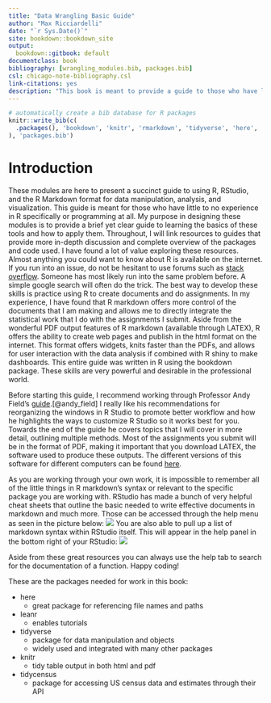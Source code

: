 ```yaml
---
title: "Data Wrangling Basic Guide"
author: "Max Ricciardelli"
date: "`r Sys.Date()`"
site: bookdown::bookdown_site
output:
  bookdown::gitbook: default
documentclass: book
bibliography: [wrangling_modules.bib, packages.bib]
csl: chicago-note-bibliography.csl
link-citations: yes
description: "This book is meant to provide a guide to those who have little to no experience in R and R studio to conceptions dealing with data and statistics. R is a powerful tool allowing highly customizable data visualization and offers many different formats and applications to users."
---
```


```r
# automatically create a bib database for R packages
knitr::write_bib(c(
  .packages(), 'bookdown', 'knitr', 'rmarkdown', 'tidyverse', 'here', 'leanr'
), 'packages.bib')
```

# Introduction {#intro}

These modules are here to present a succinct guide to using R, RStudio, and the R Markdown format for data manipulation, analysis, and visualization. This guide is meant for those who have little to no experience in R specifically or programming at all. My purpose in designing these modules is to provide a brief yet clear guide to learning the basics of these tools and how to apply them. Throughout, I will link resources to guides that provide more in-depth discussion and complete overview of the packages and code used. I have found a lot of value exploring these resources. Almost anything you could want to know about R is available on the internet. If you run into an issue, do not be hesitant to use forums such as [stack overflow](https://stackoverflow.com). Someone has most likely run into the same problem before. A simple google search will often do the trick. The best way to develop these skills is practice using R to create documents and do assignments. In my experience, I have found that R markdown offers more control of the documents that I am making and allows me to directly integrate the statistical work that I do with the assignments I submit. Aside from the wonderful PDF output features of R markdown (available through LATEX), R offers the ability to create web pages and publish in the html format on the internet. This format offers widgets, knits faster than the PDFs, and allows for user interaction with the data analysis if combined with R shiny to make dashboards. This entire guide was written in R using the bookdown package. These skills are very powerful and desirable in the professional world. 

Before starting this guide, I recommend working through Professor Andy Field's [guide](https://milton-the-cat.rocks/learnr/r/r_getting_started/#section-installing-r-and-rstudio).[@andy_field] I really like his recommendations for reorganizing the windows in R Studio to promote better workflow and how he highlights the ways to customize R Studio so it works best for you. Towards the end of the guide he covers topics that I will cover in more detail, outlining multiple methods. Most of the assignments you submit will be in the format of PDF, making it important that you download LATEX, the software used to produce these outputs. The different versions of this software for different computers can be found [here](https://www.latex-project.org/get/).

As you are working through your own work, it is impossible to remember all of the little things in 
R markdown's syntax or relevant to the specific package you are working with. RStudio has made a bunch of very helpful cheat sheets that outline the basic needed to write effective documents in markdown and much more. Those can be accessed through the help menu as seen in the picture below:
![](figures/cheatsheets.png)
You are also able to pull up a list of markdown syntax within RStudio itself. This will appear in the help panel in the bottom right of your RStudio:
![](figures/mkd_quickref.png)

Aside from these great resources you can always use the help tab to search for the documentation of a function. Happy coding!

These are the packages needed for work in this book:

* here
  + great package for referencing file names and paths
* leanr 
  + enables tutorials
* tidyverse
  + package for data manipulation and objects
  + widely used and integrated with many other packages
* knitr 
  + tidy table output in both html and pdf
* tidycensus
  + package for accessing US census data and estimates through their API
  
